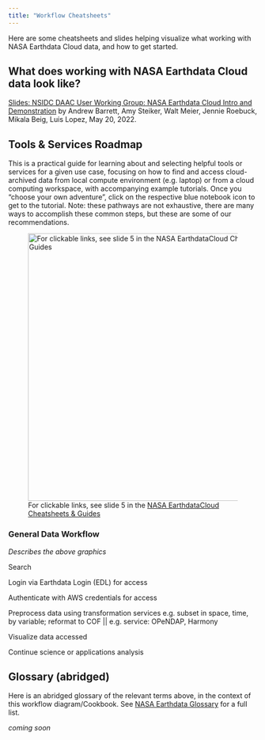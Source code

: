 ```yaml
---
title: "Workflow Cheatsheets"
---
```


Here are some cheatsheets and slides helping visualize what working with NASA Earthdata Cloud data, and how to get started.

## What does working with NASA Earthdata Cloud data look like?

[Slides: NSIDC DAAC User Working Group: NASA Earthdata Cloud Intro and Demonstration](https://docs.google.com/presentation/d/1Wtlgt-wUx8HgeWjoxvvz4BwknLlKDmGP2F-pSuI5utQ/edit?usp=sharing) by Andrew Barrett, Amy Steiker, Walt Meier, Jennie Roebuck, Mikala Beig, Luis Lopez, May 20, 2022.

## Tools & Services Roadmap

This is a practical guide for learning about and selecting helpful tools or services for a given use case, focusing on how to find and access cloud-archived data from local compute environment (e.g. laptop) or from a cloud computing workspace, with accompanying example tutorials. Once you "choose your own adventure", click on the respective blue notebook icon to get to the tutorial. Note: these pathways are not exhaustive, there are many ways to accomplish these common steps, but these are some of our recommendations.

![For clickable links, see slide 5 in the [NASA EarthdataCloud Cheatsheets & Guides](https://docs.google.com/presentation/d/e/2PACX-1vTPhw9-6aQRZH5otKmlZQkjidhtOrbGeyhAUAJwtuT4Q_knQaNshYsxDU3Nb3rOpT95zUP2c5AoyRbv/pub?start=false&loop=false&delayms=3000#slide=id.g12c1f75dfc0_0_984)](images/NASA%20EDC%20Cheatsheets%20&%20Guides.png){fig-align="center" width="541"}

### General Data Workflow

*Describes the above graphics*

Search

Login via Earthdata Login (EDL) for access

Authenticate with AWS credentials for access

Preprocess data using transformation services e.g. subset in space, time, by variable; reformat to COF \|\| e.g. service: OPeNDAP, Harmony

Visualize data accessed

Continue science or applications analysis

## Glossary (abridged)

Here is an abridged glossary of the relevant terms above, in the context of this workflow diagram/Cookbook. See [NASA Earthdata Glossary](https://earthdata.nasa.gov/learn/user-resources/glossary) for a full list.

*coming soon*
